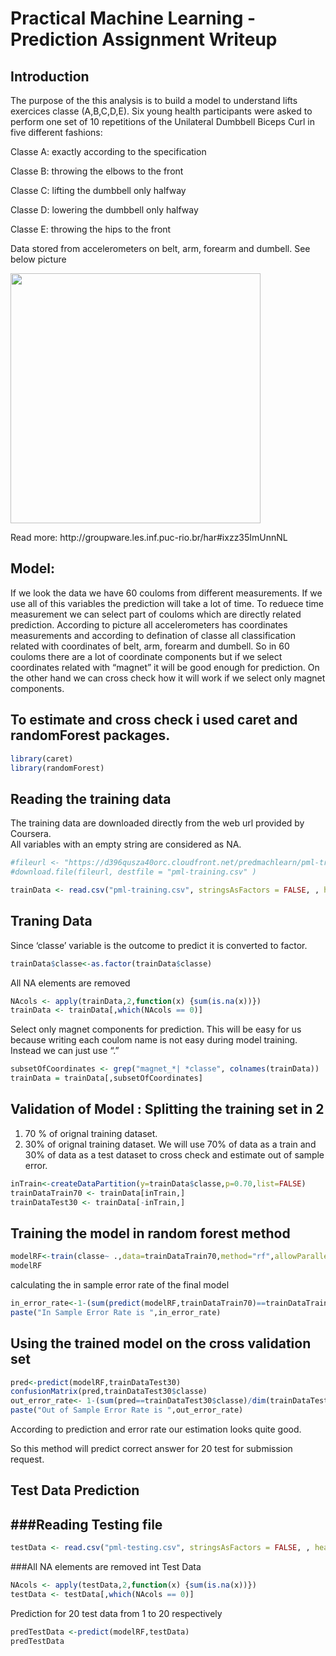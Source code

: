Practical Machine Learning - Prediction Assignment Writeup
==========================================================

Introduction
------------

The purpose of the this analysis is to build a model to understand lifts exercices classe (A,B,C,D,E).
Six young health participants were asked to perform one set of 10 repetitions of the Unilateral Dumbbell Biceps Curl in five different fashions:

Classe A: exactly according to the specification

Classe B: throwing the elbows to the front

Classe C: lifting the dumbbell only halfway

Classe D: lowering the dumbbell only halfway

Classe E: throwing the hips to the front

Data stored from accelerometers on belt, arm, forearm and dumbell. See below picture

<img class=center src=fig/on-body-sensing-schema.png height=400>

Read more: http://groupware.les.inf.puc-rio.br/har#ixzz35ImUnnNL

Model: 
-------------
If we look the data we have 60 couloms from different measurements. 
If we use all of this variables the prediction will take a lot of time. To reduece time measurement
we can select part of couloms which are directly related prediction. 
According to picture all accelerometers has coordinates measurements and according to defination of
classe all classification related with coordinates of belt, arm, forearm and dumbell.
So in 60 couloms there are a lot of coordinate components but if we select coordinates related with "magnet"
it will be good enough for prediction. On the other hand we can cross check how it will work if we select only
magnet components. 

To estimate and cross check i used caret and randomForest packages.
-------------
```r
library(caret)
library(randomForest)
```

Reading the training data
-------------------------
The training data are downloaded directly from the web url provided by Coursera.  
All variables with an empty string are considered as NA.
```r
#fileurl <- "https://d396qusza40orc.cloudfront.net/predmachlearn/pml-training.csv"
#download.file(fileurl, destfile = "pml-training.csv" )

trainData <- read.csv("pml-training.csv", stringsAsFactors = FALSE, , header = TRUE,sep=",",na.string=c("NA",""))
```

Traning Data 
----------------------------
Since 'classe'  variable is the outcome to predict  it is converted to factor. 
```r
trainData$classe<-as.factor(trainData$classe)
```

All NA elements are removed
```r
NAcols <- apply(trainData,2,function(x) {sum(is.na(x))}) 
trainData <- trainData[,which(NAcols == 0)]
```

Select only magnet components for prediction. This will be easy for us because writing each coulom name 
is not easy during model training. Instead  we can just use "."
```r
subsetOfCoordinates <- grep("magnet_*| *classe", colnames(trainData))
trainData = trainData[,subsetOfCoordinates]

```

Validation of Model : Splitting the training set in 2 
--------------------------
1. 70 % of orignal training dataset.  
2. 30% of orignal training dataset.
We will use 70% of data as a train and 30% of data as a test dataset  to cross check and estimate out of sample 
error.

```r
inTrain<-createDataPartition(y=trainData$classe,p=0.70,list=FALSE)
trainDataTrain70 <- trainData[inTrain,]
trainDataTest30 <- trainData[-inTrain,]
```

Training the model in random forest method
-------------------------------------
```r
modelRF<-train(classe~ .,data=trainDataTrain70,method="rf",allowParallel=T)
modelRF
```

calculating the in sample error rate of the final model

```r
in_error_rate<-1-(sum(predict(modelRF,trainDataTrain70)==trainDataTrain70$classe)/dim(trainDataTrain70)[1])
paste("In Sample Error Rate is ",in_error_rate)
```

Using the trained model on the cross validation set
---------------------------------------------------
```r
pred<-predict(modelRF,trainDataTest30)
confusionMatrix(pred,trainDataTest30$classe)
out_error_rate<- 1-(sum(pred==trainDataTest30$classe)/dim(trainDataTest30)[1])
paste("Out of Sample Error Rate is ",out_error_rate)
```
According to prediction and error rate our estimation looks quite good. 

So this method will predict correct answer for 20 test for submission request.


Test Data Prediction 
-----------------------------

###Reading Testing file
---------------------------
```r
testData <- read.csv("pml-testing.csv", stringsAsFactors = FALSE, , header = TRUE,sep=",",na.string=c("NA",""))
```


###All NA elements are removed int Test Data
```r
NAcols <- apply(testData,2,function(x) {sum(is.na(x))}) 
testData <- testData[,which(NAcols == 0)]
```

Prediction for 20 test data from 1 to 20 respectively
```r
predTestData <-predict(modelRF,testData)
predTestData
```






